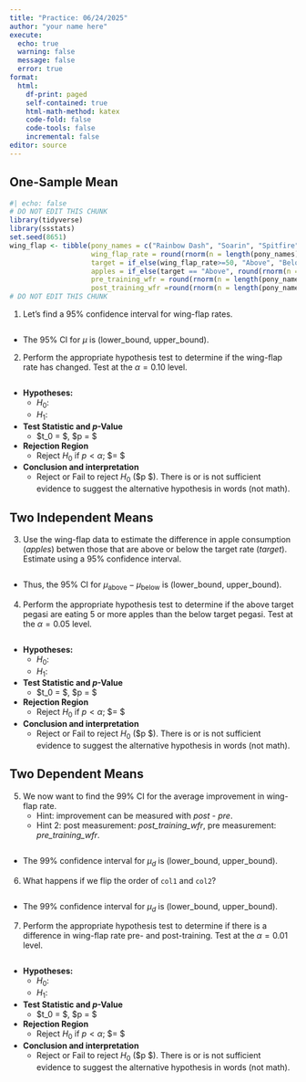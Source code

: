 ```yaml
---
title: "Practice: 06/24/2025"
author: "your name here"
execute:
  echo: true
  warning: false
  message: false
  error: true
format: 
  html:
    df-print: paged
    self-contained: true
    html-math-method: katex
    code-fold: false
    code-tools: false
    incremental: false
editor: source
---
```


## One-Sample Mean   

```r
#| echo: false
# DO NOT EDIT THIS CHUNK
library(tidyverse)
library(ssstats)
set.seed(8651)
wing_flap <- tibble(pony_names = c("Rainbow Dash", "Soarin", "Spitfire", "Cloudchaser", "Fleetfoot", "Lightning Dust", "Windy Whistles", "Stormy Skies", "Gusty Gale", "Zephyr Breeze", "Skydancer", "Aero Ace", "Nimbus Sprint", "Breeze Wing", "Flash Fly", "Twister Tail", "Sirensong", "Aero Wave", "Sky Dancer", "Gale Gust", "Storm Strider", "Cyclone Swift", "Wind Whirl", "Jet Stream", "Flurry Flap"),
                    wing_flap_rate = round(rnorm(n = length(pony_names), mean = 50, sd = 8),1),
                    target = if_else(wing_flap_rate>=50, "Above", "Below"),
                    apples = if_else(target == "Above", round(rnorm(n = length(pony_names), mean = 25, sd = 2)), round(rnorm(n = length(pony_names), mean = 15, sd = 3))),
                    pre_training_wfr = round(rnorm(n = length(pony_names), mean = 50, sd = 8),1),
                    post_training_wfr =round(rnorm(n = length(pony_names), mean = 50, sd = 4),1))
# DO NOT EDIT THIS CHUNK
```

1. Let's find a 95% confidence interval for wing-flap rates.

```r

```

- The 95% CI for $\mu$ is (lower_bound, upper_bound).


2. Perform the appropriate hypothesis test to determine if the wing-flap rate has changed. Test at the $\alpha=0.10$ level.

```r

```

- **Hypotheses:**
    - $H_0: \ $
    - $H_1: \ $

- **Test Statistic and *p*-Value**
    - $t_0 = $, $p = $
    
- **Rejection Region**
    - Reject $H_0$ if $p < \alpha$; $\alpha = $
    
- **Conclusion and interpretation**
    - Reject or Fail to reject $H_0$ ($p \text{ vs } \alpha \to $). There is or is not sufficient evidence to suggest the alternative hypothesis in words (not math).


## Two Independent Means

3. Use the wing-flap data to estimate the difference in apple consumption (*apples*) betwen those that are above or below the target rate (*target*). Estimate using a 95% confidence interval.

```r

```

- Thus, the 95% CI for $\mu_{\text{above}} - \mu_{\text{below}}$ is (lower_bound, upper_bound).


4. Perform the appropriate hypothesis test to determine if the above target pegasi are eating 5 or more apples than the below target pegasi. Test at the $\alpha=0.05$ level.

```r

```

- **Hypotheses:**
    - $H_0: \ $
    - $H_1: \ $

- **Test Statistic and *p*-Value**
    - $t_0 = $, $p = $
    
- **Rejection Region**
    - Reject $H_0$ if $p < \alpha$; $\alpha = $
    
- **Conclusion and interpretation**
    - Reject or Fail to reject $H_0$ ($p \text{ vs } \alpha \to $). There is or is not sufficient evidence to suggest the alternative hypothesis in words (not math).

## Two Dependent Means

5. We now want to find the 99% CI for the average improvement in wing-flap rate.
    - Hint: improvement can be measured with *post* - *pre*.
    - Hint 2: post measurement: *post_training_wfr*, pre measurement: *pre_training_wfr*.

```r

```

- The 99% confidence interval for $\mu_d$ is (lower_bound, upper_bound).

6. What happens if we flip the order of `col1` and `col2`?

```r

```

- The 99% confidence interval for $\mu_d$ is (lower_bound, upper_bound).


7. Perform the appropriate hypothesis test to determine if there is a difference in wing-flap rate pre- and post-training. Test at the $\alpha=0.01$ level.

```r

```

- **Hypotheses:**
    - $H_0: \ $
    - $H_1: \ $

- **Test Statistic and *p*-Value**
    - $t_0 = $, $p = $
    
- **Rejection Region**
    - Reject $H_0$ if $p < \alpha$; $\alpha = $
    
- **Conclusion and interpretation**
    - Reject or Fail to reject $H_0$ ($p \text{ vs } \alpha \to $). There is or is not sufficient evidence to suggest the alternative hypothesis in words (not math).
